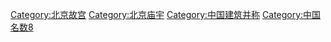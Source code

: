 [[Category:北京故宫|Category:北京故宫]]
[[Category:北京庙宇|Category:北京庙宇]]
[[Category:中国建筑并称|Category:中国建筑并称]]
[[Category:中国名数8|Category:中国名数8]]